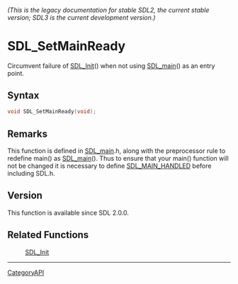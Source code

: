 ====== (This is the legacy documentation for stable SDL2, the current stable version; SDL3 is the current development version.) ======
= SDL_SetMainReady =

Circumvent failure of [[SDL_Init]]() when not using [[SDL_main]]() as an entry point.

== Syntax ==

<syntaxhighlight lang='c'>
void SDL_SetMainReady(void);
</syntaxhighlight>

== Remarks ==

This function is defined in [[SDL_main]].h, along with the preprocessor
rule to redefine main() as [[SDL_main]](). Thus to ensure that your main()
function will not be changed it is necessary to define [[SDL_MAIN_HANDLED]]
before including SDL.h.

== Version ==

This function is available since SDL 2.0.0.

== Related Functions ==

:[[SDL_Init]]

----
[[CategoryAPI]]



